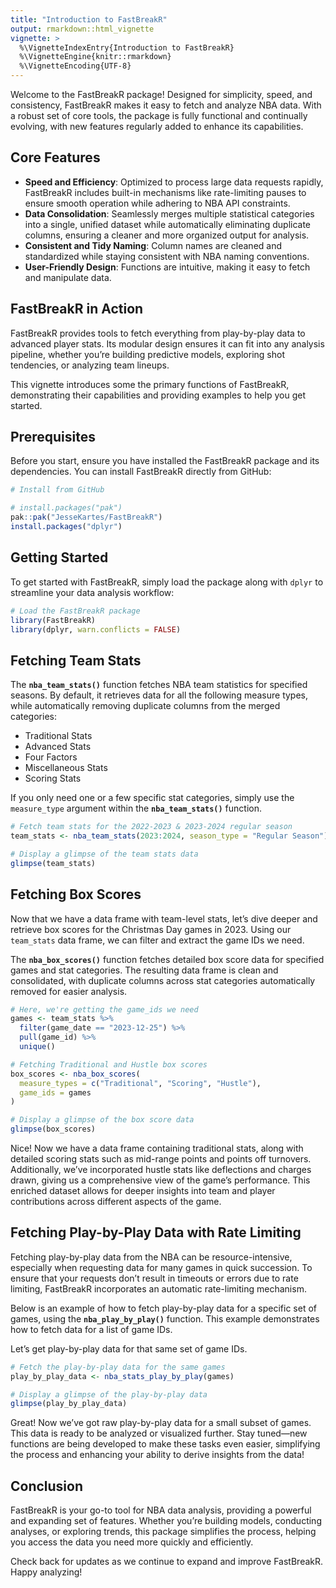 ```yaml
---
title: "Introduction to FastBreakR"
output: rmarkdown::html_vignette
vignette: >
  %\VignetteIndexEntry{Introduction to FastBreakR}
  %\VignetteEngine{knitr::rmarkdown}
  %\VignetteEncoding{UTF-8}
---
```


Welcome to the FastBreakR package! Designed for simplicity, speed, and consistency, FastBreakR makes it easy to fetch and analyze NBA data. With a robust set of core tools, the package is fully functional and continually evolving, with new features regularly added to enhance its capabilities.

## Core Features

- **Speed and Efficiency**: Optimized to process large data requests rapidly, FastBreakR includes built-in mechanisms like rate-limiting pauses to ensure smooth operation while adhering to NBA API constraints.
- **Data Consolidation**: Seamlessly merges multiple statistical categories into a single, unified dataset while automatically eliminating duplicate columns, ensuring a cleaner and more organized output for analysis.
- **Consistent and Tidy Naming**: Column names are cleaned and standardized while staying consistent with NBA naming conventions.
- **User-Friendly Design**: Functions are intuitive, making it easy to fetch and manipulate data.

## FastBreakR in Action

FastBreakR provides tools to fetch everything from play-by-play data to advanced player stats. Its modular design ensures it can fit into any analysis pipeline, whether you're building predictive models, exploring shot tendencies, or analyzing team lineups.

This vignette introduces some the primary functions of FastBreakR, demonstrating their capabilities and providing examples to help you get started.

## Prerequisites
Before you start, ensure you have installed the FastBreakR package and its dependencies. You can install FastBreakR directly from GitHub:

```r
# Install from GitHub

# install.packages("pak")
pak::pak("JesseKartes/FastBreakR")
install.packages("dplyr")
```

## Getting Started

To get started with FastBreakR, simply load the package along with `dplyr` to streamline your data analysis workflow:

```r
# Load the FastBreakR package
library(FastBreakR)
library(dplyr, warn.conflicts = FALSE)
```

## Fetching Team Stats

The **`nba_team_stats()`** function fetches NBA team statistics for specified seasons. By default, it retrieves data for all the following measure types, while automatically removing duplicate columns from the merged categories:

- Traditional Stats
- Advanced Stats
- Four Factors
- Miscellaneous Stats
- Scoring Stats

If you only need one or a few specific stat categories, simply use the `measure_type` argument within the **`nba_team_stats()`** function.

```r
# Fetch team stats for the 2022-2023 & 2023-2024 regular season
team_stats <- nba_team_stats(2023:2024, season_type = "Regular Season")

# Display a glimpse of the team stats data
glimpse(team_stats)
```

## Fetching Box Scores

Now that we have a data frame with team-level stats, let’s dive deeper and retrieve box scores for the Christmas Day games in 2023. Using our `team_stats` data frame, we can filter and extract the game IDs we need.

The **`nba_box_scores()`** function fetches detailed box score data for specified games and stat categories. The resulting data frame is clean and consolidated, with duplicate columns across stat categories automatically removed for easier analysis.

```r
# Here, we're getting the game_ids we need
games <- team_stats %>%
  filter(game_date == "2023-12-25") %>%
  pull(game_id) %>%
  unique()

# Fetching Traditional and Hustle box scores
box_scores <- nba_box_scores(
  measure_types = c("Traditional", "Scoring", "Hustle"),
  game_ids = games
)

# Display a glimpse of the box score data
glimpse(box_scores)
```

Nice! Now we have a data frame containing traditional stats, along with detailed scoring stats such as mid-range points and points off turnovers. Additionally, we’ve incorporated hustle stats like deflections and charges drawn, giving us a comprehensive view of the game’s performance. This enriched dataset allows for deeper insights into team and player contributions across different aspects of the game.

## Fetching Play-by-Play Data with Rate Limiting

Fetching play-by-play data from the NBA can be resource-intensive, especially when requesting data for many games in quick succession. To ensure that your requests don't result in timeouts or errors due to rate limiting, FastBreakR incorporates an automatic rate-limiting mechanism.

Below is an example of how to fetch play-by-play data for a specific set of games, using the **`nba_play_by_play()`** function. This example demonstrates how to fetch data for a list of game IDs.

Let's get play-by-play data for that same set of game IDs.

```r
# Fetch the play-by-play data for the same games
play_by_play_data <- nba_stats_play_by_play(games)

# Display a glimpse of the play-by-play data
glimpse(play_by_play_data)
```

Great! Now we've got raw play-by-play data for a small subset of games. This data is ready to be analyzed or visualized further. Stay tuned—new functions are being developed to make these tasks even easier, simplifying the process and enhancing your ability to derive insights from the data!

## Conclusion

FastBreakR is your go-to tool for NBA data analysis, providing a powerful and expanding set of features. Whether you're building models, conducting analyses, or exploring trends, this package simplifies the process, helping you access the data you need more quickly and efficiently.

Check back for updates as we continue to expand and improve FastBreakR. Happy analyzing!







